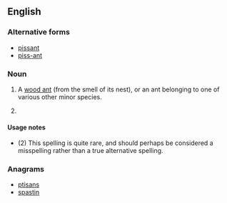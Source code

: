 ==English==

===Alternative forms===
* [[pissant]]
* [[piss-ant]]

===Noun===
{{en-noun|head=[[piss]] [[ant]]}}

# A [[wood ant]] (from the smell of its nest), or an ant belonging to one of various other minor species.
# {{context|rare|lang=en}} {{alternative spelling of|pissant}}

====Usage notes====
* (2) This spelling is quite rare, and should perhaps be considered a misspelling rather than a true alternative spelling.

===Anagrams===
* [[ptisans#English|ptisans]]
* [[spastin#English|spastin]]